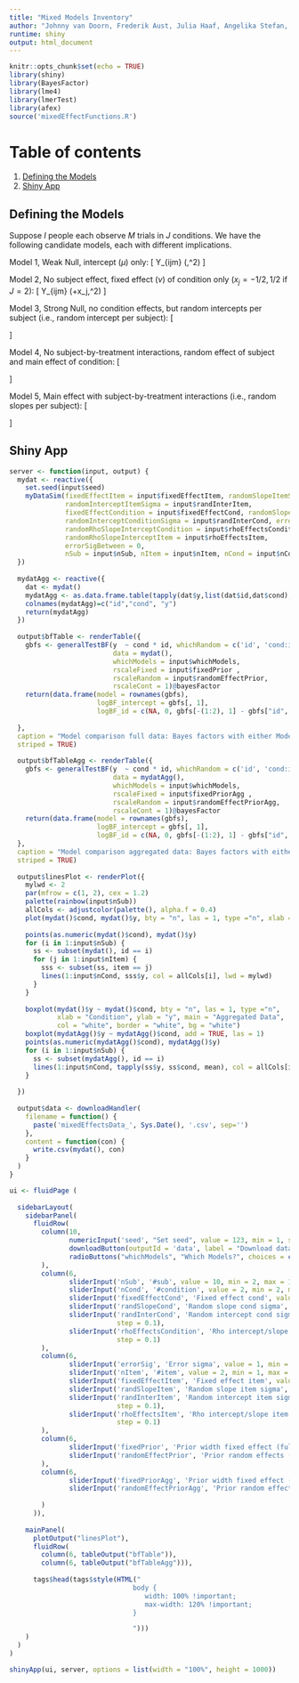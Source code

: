 ```yaml
---
title: "Mixed Models Inventory"
author: "Johnny van Doorn, Frederik Aust, Julia Haaf, Angelika Stefan, EJ Wagenmakers"
runtime: shiny
output: html_document
---
```

<style type="text/css">
.main-container {
max-width: 1600px;
margin-left: auto;
margin-right: auto;
}
</style>


```r
knitr::opts_chunk$set(echo = TRUE)
library(shiny)
library(BayesFactor)
library(lme4)
library(lmerTest)
library(afex)
source('mixedEffectFunctions.R')

```

# Table of contents
1. [Defining the Models](#defining)
2. [Shiny App](#shiny)




## Defining the Models <a name="defining"></a>
Suppose $I$ people each observe $M$ trials in $J$ conditions. We have the following candidate models, each with different implications.

Model 1, Weak Null, intercept ($\mu$) only:
\[
Y_{ijm} \sim \mbox{N}(\mu,\sigma^2)
\]


Model 2,  No subject effect, fixed effect ($\nu$) of condition only ($x_j=-1/2,1/2$ if $J = 2$):
\[
Y_{ijm} \sim \mbox{N}(\mu+x_j\nu,\sigma^2)
\]

Model 3, Strong Null, no condition effects, but random intercepts per subject (i.e., random intercept per subject):
\[
\begin{aligned}
Y_{ijm} &\sim \mbox{N}(\alpha_i,\sigma^2)\\
\alpha_i &\sim \mbox{N}(\mu,\delta_\alpha)
\end{aligned}
\]



Model 4, No subject-by-treatment interactions, random effect of subject and main effect of condition:
\[
\begin{aligned}
Y_{ijm} &\sim \mbox{N}(\alpha_i+x_j\nu,\sigma^2)\\
\alpha_i &\sim \mbox{N}(0,\delta_\alpha)
\end{aligned}
\]


Model 5, Main effect with subject-by-treatment interactions (i.e., random slopes per subject):
\[
\begin{aligned}
Y_{ijm} &\sim \mbox{N}(\alpha_i+x_j(\nu+\theta_i),\sigma^2)\\
\theta_i &\sim \mbox{N}(0,\delta_\theta)\\
\alpha_i &\sim \mbox{N}(\mu,\delta_\alpha)
\end{aligned}
\]

## Shiny App  <a name="shiny"></a>

```r
server <- function(input, output) {
  mydat <- reactive({
    set.seed(input$seed)
    myDataSim(fixedEffectItem = input$fixedEffectItem, randomSlopeItemSigma = input$randSlopeItem,
              randomInterceptItemSigma = input$randInterItem,
              fixedEffectCondition = input$fixedEffectCond, randomSlopeConditionSigma = input$randSlopeCond,
              randomInterceptConditionSigma = input$randInterCond, errorSigma = input$errorSig,
              randomRhoSlopeInterceptCondition = input$rhoEffectsCondition, 
              randomRhoSlopeInterceptItem = input$rhoEffectsItem, 
              errorSigBetween = 0,
              nSub = input$nSub, nItem = input$nItem, nCond = input$nCond)
  })
  
  mydatAgg <- reactive({
    dat <- mydat()
    mydatAgg <- as.data.frame.table(tapply(dat$y,list(dat$id,dat$cond),mean))
    colnames(mydatAgg)=c("id","cond", "y")
    return(mydatAgg)
  })
  
  output$bfTable <- renderTable({
    gbfs <- generalTestBF(y  ~ cond * id, whichRandom = c('id', 'cond:id'), 
                          data = mydat(),
                          whichModels = input$whichModels,
                          rscaleFixed = input$fixedPrior , 
                          rscaleRandom = input$randomEffectPrior, 
                          rscaleCont = 1)@bayesFactor
    return(data.frame(model = rownames(gbfs), 
                      logBF_intercept = gbfs[, 1], 
                      logBF_id = c(NA, 0, gbfs[-(1:2), 1] - gbfs["id", 1])))
    
  }, 
  caption = "Model comparison full data: Bayes factors with either Model 1 or Model 3 as the null model.", 
  striped = TRUE)
  
  output$bfTableAgg <- renderTable({
    gbfs <- generalTestBF(y  ~ cond * id, whichRandom = c('id', 'cond:id'), 
                          data = mydatAgg(), 
                          whichModels = input$whichModels, 
                          rscaleFixed = input$fixedPriorAgg , 
                          rscaleRandom = input$randomEffectPriorAgg, 
                          rscaleCont = 1)@bayesFactor
    return(data.frame(model = rownames(gbfs), 
                      logBF_intercept = gbfs[, 1], 
                      logBF_id = c(NA, 0, gbfs[-(1:2), 1] - gbfs["id", 1])))
  }, 
  caption = "Model comparison aggregated data: Bayes factors with either Model 1 or Model 3 as the null model.", 
  striped = TRUE)
  
  output$linesPlot <- renderPlot({
    mylwd <- 2
    par(mfrow = c(1, 2), cex = 1.2)
    palette(rainbow(input$nSub))
    allCols <- adjustcolor(palette(), alpha.f = 0.4)
    plot(mydat()$cond, mydat()$y, bty = "n", las = 1, type ="n", xlab = "Condition", ylab = "y", main = "Full Data")
    
    points(as.numeric(mydat()$cond), mydat()$y)
    for (i in 1:input$nSub) {
      ss <- subset(mydat(), id == i)
      for (j in 1:input$nItem) {
        sss <- subset(ss, item == j)
        lines(1:input$nCond, sss$y, col = allCols[i], lwd = mylwd)
      }
    }
    
    boxplot(mydat()$y ~ mydat()$cond, bty = "n", las = 1, type ="n", 
            xlab = "Condition", ylab = "y", main = "Aggregated Data", 
            col = "white", border = "white", bg = "white")
    boxplot(mydatAgg()$y ~ mydatAgg()$cond, add = TRUE, las = 1)
    points(as.numeric(mydatAgg()$cond), mydatAgg()$y)
    for (i in 1:input$nSub) {
      ss <- subset(mydatAgg(), id == i)
      lines(1:input$nCond, tapply(ss$y, ss$cond, mean), col = allCols[i], lwd = mylwd)
    }
    
  })
  
  output$data <- downloadHandler(
    filename = function() {
      paste('mixedEffectsData_', Sys.Date(), '.csv', sep='')
    },
    content = function(con) {
      write.csv(mydat(), con)
    }
  )
}

ui <- fluidPage (
  
  sidebarLayout(            
    sidebarPanel(
      fluidRow(
        column(10,                
               numericInput('seed', "Set seed", value = 123, min = 1, step = 1),
               downloadButton(outputId = 'data', label = "Download data"),
               radioButtons("whichModels", "Which Models?", choices = c("withmain", "all"), selected = "withmain")
        ),        
        column(6,
               sliderInput('nSub', '#sub', value = 10, min = 2, max = 100, step = 1),
               sliderInput('nCond', '#condition', value = 2, min = 2, max = 10, step = 1),
               sliderInput('fixedEffectCond', 'Fixed effect cond', value = 0, min = 0, max = 3, step = 0.1),
               sliderInput('randSlopeCond', 'Random slope cond sigma', value = 0, min = 0, max = 3, step = 0.1),
               sliderInput('randInterCond', 'Random intercept cond sigma', value = 0, min = 0, max = 3, 
                           step = 0.1),
               sliderInput('rhoEffectsCondition', 'Rho intercept/slope cond', value = 0, min = -1, max = 1, 
                           step = 0.1)
        ),
        column(6,
               sliderInput('errorSig', 'Error sigma', value = 1, min = 0, max = 10, step = 0.1),
               sliderInput('nItem', '#item', value = 2, min = 1, max = 100, step = 1),
               sliderInput('fixedEffectItem', 'Fixed effect item', value = 0, min = 0, max = 3, step = 0.1),
               sliderInput('randSlopeItem', 'Random slope item sigma', value = 0, min = 0, max = 3, step = 0.1),
               sliderInput('randInterItem', 'Random intercept item sigma', value = 0, min = 0, max = 3, 
                           step = 0.1),
               sliderInput('rhoEffectsItem', 'Rho intercept/slope item', value = 0, min = -1, max = 1, 
                           step = 0.1)
        ),
        column(6,
               sliderInput('fixedPrior', 'Prior width fixed effect (full)', value = 0.2, min = 0.1, max = 3, step = 0.1),
               sliderInput('randomEffectPrior', 'Prior random effects (full)', value = 1, min = 0.1, max = 3, step = 0.1),
        ),
        column(6, 
               sliderInput('fixedPriorAgg', 'Prior width fixed effect (agg)', value = 0.2, min = 0.1, max = 3, step = 0.1),
               sliderInput('randomEffectPriorAgg', 'Prior random effects (agg)', value = 1, min = 0.1, max = 3, step = 0.1)
               
        )
      )),
    
    mainPanel(
      plotOutput("linesPlot"),
      fluidRow(
        column(6, tableOutput("bfTable")),
        column(6, tableOutput("bfTableAgg"))),
      
      tags$head(tags$style(HTML("
                               body {
                                  width: 100% !important;
                                  max-width: 120% !important;
                               }

                               ")))
    )
  )
)

shinyApp(ui, server, options = list(width = "100%", height = 1000))
```


